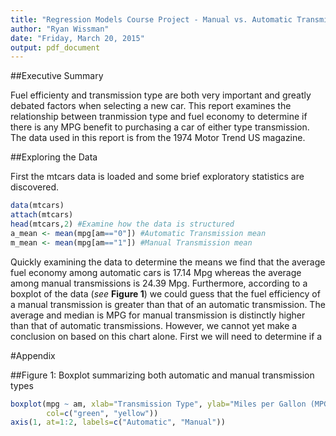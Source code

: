 ```yaml
---
title: "Regression Models Course Project - Manual vs. Automatic Transmission and MPG"
author: "Ryan Wissman"
date: "Friday, March 20, 2015"
output: pdf_document
---
```


##Executive Summary

Fuel efficienty and transmission type are both very important and greatly debated factors when selecting a new car. This report examines the relationship between tranmission type and fuel economy to determine if there is any MPG benefit to purchasing a car of either type transmission. The data used in this report is from the 1974 Motor Trend US magazine.

<results summary>

##Exploring the Data

First the mtcars data is loaded and some brief exploratory statistics are discovered.

```r
data(mtcars)
attach(mtcars)
head(mtcars,2) #Examine how the data is structured
a_mean <- mean(mpg[am=="0"]) #Automatic Transmission mean
m_mean <- mean(mpg[am=="1"]) #Manual Transmission mean
```

Quickly examining the data to determine the means we find that the average fuel economy among automatic cars is 17.14 Mpg whereas the average among manual transmissions is 24.39 Mpg. Furthermore, according to a boxplot of the data (*see* **Figure 1**) we could guess that the fuel efficiency of a manual transmission is greater than that of an automatic transmission. The average and median is MPG for manual transmission is distinctly higher than that of automatic transmissions. However, we cannot yet make a conclusion on based on this chart alone. First we will need to determine if a   


#Appendix

##Figure 1: Boxplot summarizing both automatic and manual transmission types

```r
boxplot(mpg ~ am, xlab="Transmission Type", ylab="Miles per Gallon (MPG)", xaxt="n", main="Transmission and MPG",
        col=c("green", "yellow"))
axis(1, at=1:2, labels=c("Automatic", "Manual"))
```